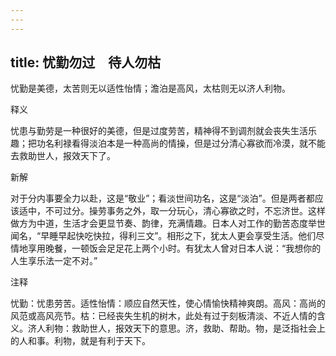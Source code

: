 ```yaml
---
---
---
```

title: 忧勤勿过　待人勿枯
---



忧勤是美德，太苦则无以适性怡情；澹泊是高风，太枯则无以济人利物。

释义

忧患与勤劳是一种很好的美德，但是过度劳苦，精神得不到调剂就会丧失生活乐趣；把功名利禄看得淡泊本是一种高尚的情操，但是过分清心寡欲而冷漠，就不能去救助世人，报效天下了。

新解

对于分内事要全力以赴，这是“敬业”；看淡世间功名，这是“淡泊”。但是两者都应该适中，不可过分。操劳事务之外，取一分玩心，清心寡欲之时，不忘济世。这样做方为中道，生活才会更显节奏、韵律，充满情趣。日本人对工作的勤苦态度举世闻名，“早睡早起快吃快拉，得利三文”。相形之下，犹太人更会享受生活。他们尽情地享用晚餐，一顿饭会足足花上两个小时。有犹太人曾对日本人说：“我想你的人生享乐法一定不对。”

注释

忧勤：忧患劳苦。适性怡情：顺应自然天性，使心情愉快精神爽朗。高风：高尚的风范或高风亮节。枯：已经丧失生机的树木，此处有过于刻板清淡、不近人情的含义。济人利物：救助世人，报效天下的意思。济，救助、帮助。物，是泛指社会上的人和事。利物，就是有利于天下。